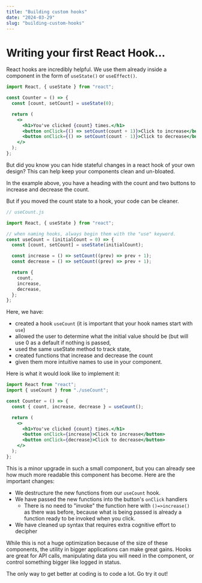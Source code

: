```yaml
---
title: "Building custom hooks"
date: "2024-03-29"
slug: "building-custom-hooks"
---
```


# Writing your first React Hook...

React hooks are incredibly helpful. We use them already inside a component in the form of
`useState()` or `useEffect()`.

```jsx
import React, { useState } from "react";

const Counter = () => {
  const [count, setCount] = useState(0);

  return (
    <>
      <h1>You've clicked {count} times.</h1>
      <button onClick={() => setCount(count + 1)}>Click to increase</button>
      <button onClick={() => setCount(count - 1)}>Click to decrease</button>
    </>
  );
};
```

But did you know you can hide stateful changes in a react hook of your own design? This can help
keep your components clean and un-bloated.

In the example above, you have a heading with the count and two buttons to increase and decrease the count.

But if you moved the count state to a hook, your code can be cleaner.

```jsx
// useCount.js

import React, { useState } from "react";

// when naming hooks, always begin them with the "use" keyword.
const useCount = (initialCount = 0) => {
  const [count, setCount] = useState(initialCount);

  const increase = () => setCount((prev) => prev + 1);
  const decrease = () => setCount((prev) => prev + 1);

  return {
    count,
    increase,
    decrease,
  };
};
```

Here, we have:

- created a hook `useCount` (it is important that your hook names start with `use`)
- allowed the user to determine what the initial value should be (but will use 0 as a default if
  nothing is passed,
- used the same useState method to track state,
- created functions that increase and decrease the count
- given them more intuitive names to use in your component.

Here is what it would look like to implement it:

```jsx
import React from "react";
import { useCount } from "./useCount";

const Counter = () => {
  const { count, increase, decrease } = useCount();

  return (
    <>
      <h1>You've clicked {count} times.</h1>
      <button onClick={increase}>Click to increase</button>
      <button onClick={decrease}>Click to decrease</button>
    </>
  );
};
```

This is a minor upgrade in such a small component, but you can already see how much more readable
this component has become. Here are the important changes:

- We destructure the new functions from our `useCount` hook.
- We have passed the new functions into the button's `onClick` handlers
  - There is no need to "invoke" the function here with `()=>increase()` as there was before,
    because what is being passed is already a function ready to be invoked when you click.
- We have cleaned up syntax that requires extra cognitive effort to decipher

While this is not a huge optimization because of the size of these components, the utility in
bigger applications can make great gains. Hooks are great for API calls, manipulating data you
will need in the component, or control something bigger like logged in status.

The only way to get better at coding is to code a lot. Go try it out!
